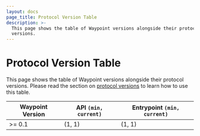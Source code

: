 ```yaml
---
layout: docs
page_title: Protocol Version Table
description: >-
  This page shows the table of Waypoint versions alongside their protocol
  versions.
---
```


# Protocol Version Table

This page shows the table of Waypoint versions alongside their protocol versions.
Please read the section on [protocol versions](/docs/upgrading/compatibility#protocol-versions)
to learn how to use this table.

| Waypoint Version | API `(min, current)` | Entrypoint `(min, current)` |
| ---------------- | -------------------- | --------------------------- |
| >= 0.1           | (1, 1)               | (1, 1)                      |
